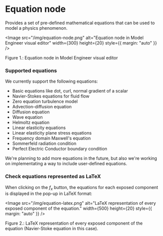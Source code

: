 
# Equation node

Provides a set of pre-defined mathematical equations that can be used to model a physics phenomenon.

<Image
    src="/img/equation-node.png"
    alt="Equation node in Model Engineer visual editor"
    width={300}
    height={20}
    style={{ margin: "auto" }}
/>
<figcaption style={{ textAlign: "center", fontSize: "0.7rem", marginBottom: "1rem" }}>
    Figure 1.: Equation node in Model Engineer visual editor
</figcaption>

### Supported equations

We currently support the following equations:
- Basic equations like dot, curl, normal gradient of a scalar
- Navier-Stokes equations for fluid flow
- Zero equation turbulence model
- Advection-diffusion equation
- Diffusion equation
- Wave equation
- Helmoltz equation
- Linear elasticity equations
- Linear elasticity plane stress equations
- Frequency domain Maxwell's equation
- Sommerfeld radiation condition
- Perfect Electric Conductor boundary condition

We're planning to add more equations in the future, but also we're working on implementating a way to include 
user-defined equations.

### Check equations represented as LaTeX

When clicking on the $f_x$ button, the equations for each exposed component is displayed in the pop-up in LaTeX format:

<Image
    src="/img/equation-latex.png"
    alt="LaTeX representation of every exposed component of the equation."
    width={500}
    height={20}
    style={{ margin: "auto" }}
/>
<figcaption style={{ textAlign: "center", fontSize: "0.7rem", marginBottom: "1rem" }}>
    Figure 2.: LaTeX representation of every exposed component of the equation (Navier-Stoke equation in this case).
</figcaption>